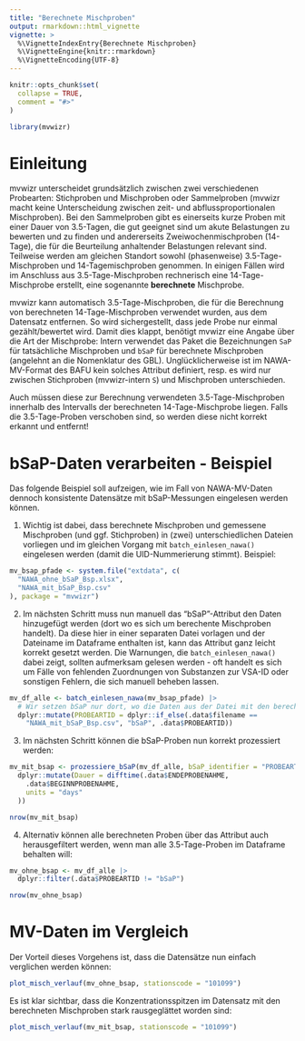 ```yaml
---
title: "Berechnete Mischproben"
output: rmarkdown::html_vignette
vignette: >
  %\VignetteIndexEntry{Berechnete Mischproben}
  %\VignetteEngine{knitr::rmarkdown}
  %\VignetteEncoding{UTF-8}
---
```


```r
knitr::opts_chunk$set(
  collapse = TRUE,
  comment = "#>"
)
```

```r
library(mvwizr)
```

# Einleitung

mvwizr unterscheidet grundsätzlich zwischen zwei verschiedenen Probearten: Stichproben und Mischproben oder Sammelproben (mvwizr macht keine Unterscheidung zwischen zeit- und abflussproportionalen Mischproben). Bei den Sammelproben gibt es einerseits kurze Proben mit einer Dauer von 3.5-Tagen, die gut geeignet sind um akute Belastungen zu bewerten und zu finden und andererseits Zweiwochenmischproben (14-Tage), die für die Beurteilung anhaltender Belastungen relevant sind. Teilweise werden am gleichen Standort sowohl (phasenweise) 3.5-Tage-Mischproben und 14-Tagemischproben genommen. In einigen Fällen wird im Anschluss aus 3.5-Tage-Mischproben rechnerisch eine 14-Tage-Mischprobe erstellt, eine sogenannte **berechnete** Mischprobe.

mvwizr kann automatisch 3.5-Tage-Mischproben, die für die Berechnung von berechneten 14-Tage-Mischproben verwendet wurden, aus dem Datensatz entfernen. So wird sichergestellt, dass jede Probe nur einmal gezählt/bewertet wird. Damit dies klappt, benötigt mvwizr eine Angabe über die Art der Mischprobe: Intern verwendet das Paket die Bezeichnungen `SaP` für tatsächliche Mischproben und `bSaP` für berechnete Mischproben (angelehnt an die Nomenklatur des GBL). Unglücklicherweise ist im NAWA-MV-Format des BAFU kein solches Attribut definiert, resp. es wird nur zwischen Stichproben (mvwizr-intern `S`) und Mischproben unterschieden.

Auch müssen diese zur Berechnung verwendeten 3.5-Tage-Mischproben innerhalb des Intervalls der berechneten 14-Tage-Mischprobe liegen. Falls die 3.5-Tage-Proben verschoben sind, so werden diese nicht korrekt erkannt und entfernt!

# bSaP-Daten verarbeiten - Beispiel

Das folgende Beispiel soll aufzeigen, wie im Fall von NAWA-MV-Daten dennoch konsistente Datensätze mit bSaP-Messungen eingelesen werden können.

1. Wichtig ist dabei, dass berechnete Mischproben und gemessene Mischproben (und ggf. Stichproben) in (zwei) unterschiedlichen Dateien vorliegen und im gleichen Vorgang mit `batch_einlesen_nawa()` eingelesen werden (damit die UID-Nummerierung stimmt). Beispiel:

```r
mv_bsap_pfade <- system.file("extdata", c(
  "NAWA_ohne_bSaP_Bsp.xlsx",
  "NAWA_mit_bSaP_Bsp.csv"
), package = "mvwizr")
```

2. Im nächsten Schritt muss nun manuell das "bSaP"-Attribut den Daten hinzugefügt werden (dort wo es sich um berechente Mischproben handelt). Da diese hier in einer separaten Datei vorlagen und der Dateiname im Dataframe enthalten ist, kann das Attribut ganz leicht korrekt gesetzt werden. Die Warnungen, die `batch_einlesen_nawa()` dabei zeigt, sollten aufmerksam gelesen werden - oft handelt es sich um Fälle von fehlenden Zuordnungen von Substanzen zur VSA-ID oder sonstigen Fehlern, die sich manuell beheben lassen.

```r
mv_df_alle <- batch_einlesen_nawa(mv_bsap_pfade) |>
  # Wir setzen bSaP nur dort, wo die Daten aus der Datei mit den berechneten Mischproben stammen
  dplyr::mutate(PROBEARTID = dplyr::if_else(.data$filename ==
    "NAWA_mit_bSaP_Bsp.csv", "bSaP", .data$PROBEARTID))
```

3. Im nächsten Schritt können die bSaP-Proben nun korrekt prozessiert werden:

```r
mv_mit_bsap <- prozessiere_bSaP(mv_df_alle, bSaP_identifier = "PROBEARTID") |>
  dplyr::mutate(Dauer = difftime(.data$ENDEPROBENAHME,
    .data$BEGINNPROBENAHME,
    units = "days"
  ))

nrow(mv_mit_bsap)
```

4. Alternativ können alle berechneten Proben über das Attribut auch herausgefiltert werden, wenn man alle 3.5-Tage-Proben im Dataframe behalten will:

```r
mv_ohne_bsap <- mv_df_alle |>
  dplyr::filter(.data$PROBEARTID != "bSaP")

nrow(mv_ohne_bsap)
```

# MV-Daten im Vergleich

Der Vorteil dieses Vorgehens ist, dass die Datensätze nun einfach verglichen werden können:

```r
plot_misch_verlauf(mv_ohne_bsap, stationscode = "101099")
```

Es ist klar sichtbar, dass die Konzentrationsspitzen im Datensatz mit den berechneten Mischproben stark rausgeglättet worden sind:

```r
plot_misch_verlauf(mv_mit_bsap, stationscode = "101099")
```

